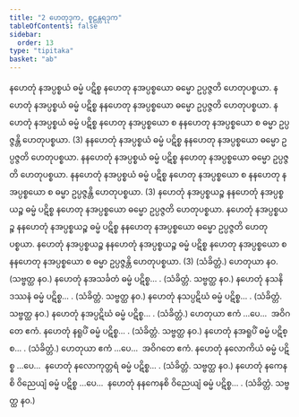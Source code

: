 ```yaml
---
title: "2 ဟေတုဒုက, စူဠန္တရဒုက"
tableOfContents: false
sidebar:
  order: 13
type: "tipitaka"
basket: "ab"
---
```



<DynamicBreadcrumb />

<Division number="8">

<Paragraph number="26">
နဟေတုံ နအပ္ပစ္စယံ ဓမ္မံ ပဋိစ္စ နဟေတု နအပ္ပစ္စယော ဓမ္မော ဥပ္ပဇ္ဇတိ ဟေတုပစ္စယာ. နဟေတုံ နအပ္ပစ္စယံ ဓမ္မံ ပဋိစ္စ နနဟေတု နအပ္ပစ္စယော ဓမ္မော ဥပ္ပဇ္ဇတိ ဟေတုပစ္စယာ. နဟေတုံ နအပ္ပစ္စယံ ဓမ္မံ ပဋိစ္စ နဟေတု နအပ္ပစ္စယော စ နနဟေတု နအပ္ပစ္စယော စ ဓမ္မာ ဥပ္ပဇ္ဇန္တိ ဟေတုပစ္စယာ. (3)
</Paragraph>

<Paragraph number="27">
နနဟေတုံ နအပ္ပစ္စယံ ဓမ္မံ ပဋိစ္စ နနဟေတု နအပ္ပစ္စယော ဓမ္မော ဥပ္ပဇ္ဇတိ ဟေတုပစ္စယာ. နနဟေတုံ နအပ္ပစ္စယံ ဓမ္မံ ပဋိစ္စ နဟေတု နအပ္ပစ္စယော ဓမ္မော ဥပ္ပဇ္ဇတိ ဟေတုပစ္စယာ. နနဟေတုံ နအပ္ပစ္စယံ ဓမ္မံ ပဋိစ္စ နဟေတု နအပ္ပစ္စယော စ နနဟေတု နအပ္ပစ္စယော စ ဓမ္မာ ဥပ္ပဇ္ဇန္တိ ဟေတုပစ္စယာ. (3)
</Paragraph>

<Paragraph number="28">
နဟေတုံ နအပ္ပစ္စယဉ္စ နနဟေတုံ နအပ္ပစ္စယဉ္စ ဓမ္မံ ပဋိစ္စ နဟေတု နအပ္ပစ္စယော ဓမ္မော ဥပ္ပဇ္ဇတိ ဟေတုပစ္စယာ. နဟေတုံ နအပ္ပစ္စယဉ္စ နနဟေတုံ နအပ္ပစ္စယဉ္စ ဓမ္မံ ပဋိစ္စ နနဟေတု နအပ္ပစ္စယော ဓမ္မော ဥပ္ပဇ္ဇတိ ဟေတုပစ္စယာ. နဟေတုံ နအပ္ပစ္စယဉ္စ နနဟေတုံ နအပ္ပစ္စယဉ္စ ဓမ္မံ ပဋိစ္စ နဟေတု နအပ္ပစ္စယော စ နနဟေတု နအပ္ပစ္စယော စ ဓမ္မာ ဥပ္ပဇ္ဇန္တိ ဟေတုပစ္စယာ. (3) (သံခိတ္တံ.)
</Paragraph>

<Paragraph number="29">
ဟေတုယာ နဝ. (သဗ္ဗတ္ထ နဝ.)
</Paragraph>

<Paragraph number="30">
နဟေတုံ နအသင်္ခတံ ဓမ္မံ ပဋိစ္စ… . (သံခိတ္တံ. သဗ္ဗတ္ထ နဝ.)
</Paragraph>

<Paragraph number="31">
နဟေတုံ နသနိဒဿနံ ဓမ္မံ ပဋိစ္စ… . (သံခိတ္တံ. သဗ္ဗတ္ထ နဝ.)
</Paragraph>

<Paragraph number="32">
နဟေတုံ နသပ္ပဋိဃံ ဓမ္မံ ပဋိစ္စ… . (သံခိတ္တံ. သဗ္ဗတ္ထ နဝ.)
</Paragraph>

<Paragraph number="33">
နဟေတုံ နအပ္ပဋိဃံ ဓမ္မံ ပဋိစ္စ… . (သံခိတ္တံ.) ဟေတုယာ ဧကံ …ပေ…  အဝိဂတေ ဧကံ.
</Paragraph>

<Paragraph number="34">
နဟေတုံ နရူပိံ ဓမ္မံ ပဋိစ္စ… . (သံခိတ္တံ. သဗ္ဗတ္ထ နဝ.)
</Paragraph>

<Paragraph number="35">
နဟေတုံ နအရူပိံ ဓမ္မံ ပဋိစ္စ… . (သံခိတ္တံ.) ဟေတုယာ ဧကံ …ပေ…  အဝိဂတေ ဧကံ.
</Paragraph>

<Paragraph number="36">
နဟေတုံ နလောကိယံ ဓမ္မံ ပဋိစ္စ …ပေ…  နဟေတုံ နလောကုတ္တရံ ဓမ္မံ ပဋိစ္စ… . (သံခိတ္တံ. သဗ္ဗတ္ထ နဝ.)
</Paragraph>

<Paragraph number="37">
နဟေတုံ နကေနစိ ဝိညေယျံ ဓမ္မံ ပဋိစ္စ …ပေ…  နဟေတုံ နနကေနစိ ဝိညေယျံ ဓမ္မံ ပဋိစ္စ… . (သံခိတ္တံ. သဗ္ဗတ္ထ နဝ.)
</Paragraph>
</Division>